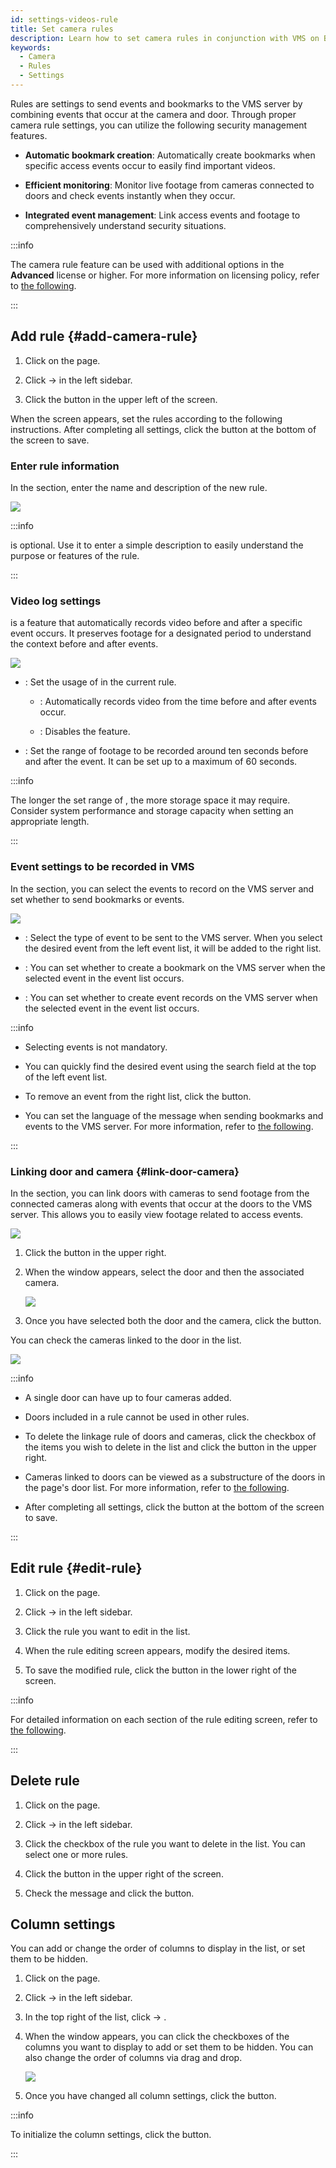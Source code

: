 ```yaml
---
id: settings-videos-rule
title: Set camera rules
description: Learn how to set camera rules in conjunction with VMS on BioStar X.
keywords:
  - Camera
  - Rules
  - Settings
---
```


Rules are settings to send events and bookmarks to the VMS server by combining events that occur at the camera and door. Through proper camera rule settings, you can utilize the following security management features.

* **Automatic bookmark creation**: Automatically create bookmarks when specific access events occur to easily find important videos.

* **Efficient monitoring**: Monitor live footage from cameras connected to doors and check events instantly when they occur.

* **Integrated event management**: Link access events and footage to comprehensively understand security situations.

:::info

The camera rule feature can be used with additional options in the **Advanced** license or higher. For more information on licensing policy, refer to [the following](licensing#features-add-ons).

:::

## Add rule {#add-camera-rule}

1. Click <Cmd sid='shell.header.setting' /> on the <Cmd sid='shell.header.launcher' /> page.

2. Click <Cmd sid='setting.menu.video.root' /> → <Cmd sid='setting.menu.video.video' /> in the left sidebar.

3. Click the <Cmd sid='video.addRule.button' product='2' /> button in the upper left of the screen.

When the <Cmd sid='video.rule.addRule.title' product='2' /> screen appears, set the rules according to the following instructions. After completing all settings, click the <Cmd sid='button.apply' product='2' /> button at the bottom of the screen to save.

### Enter rule information

In the <Cmd sid='video.rule.detail.information.title' product='2' /> section, enter the name and description of the new rule.

<Image src='/img/biostarx-settings-video-add-rule-info.png' />

:::info

<Cmd sid='video.rule.detail.description' product='2' /> is optional. Use it to enter a simple description to easily understand the purpose or features of the rule.

:::

### Video log settings

<Cmd sid='video.addRule.label.videoLog' product='2' /> is a feature that automatically records video before and after a specific event occurs. It preserves footage for a designated period to understand the context before and after events.

<Image src='/img/biostarx-settings-video-add-rule-video-log.png' />

* <Cmd sid='video.addRule.label.videoLog' product='2' />: Set the usage of <Cmd sid='video.addRule.label.videoLog' product='2' className='normal' /> in the current rule.

  * <Cmd sid='video.addRule.label.enabled' product='2' />: Automatically records video from the time before and after events occur.

  * <Cmd sid='video.addRule.label.disabled' product='2' />: Disables the <Cmd sid='video.addRule.label.videoLog' product='2' className='normal' /> feature.

* <Cmd sid='video.addRule.label.videoLogLength' product='2' />: Set the range of footage to be recorded around ten seconds before and after the event. It can be set up to a maximum of 60 seconds.

:::info

The longer the set range of <Cmd sid='video.addRule.label.videoLogLength' product='2' />, the more storage space it may require. Consider system performance and storage capacity when setting an appropriate length.

:::

### Event settings to be recorded in VMS

In the <Cmd sid='video.rule.detail.event.title' product='2' /> section, you can select the events to record on the VMS server and set whether to send bookmarks or events.

<Image src='/img/biostarx-settings-video-add-rule-event.png' />

* <Cmd sid='video.rule.detail.event.itemName' product='2' />: Select the type of event to be sent to the VMS server. When you select the desired event from the left event list, it will be added to the right list.

* <Cmd sid='video.rule.detail.vmsBookmark.itemName' product='2' />: You can set whether to create a bookmark on the VMS server when the selected event in the event list occurs.

* <Cmd sid='video.rule.detail.vmsEvent.itemName' product='2' />: You can set whether to create event records on the VMS server when the selected event in the event list occurs.

:::info

* Selecting events is not mandatory.

* You can quickly find the desired event using the search field at the top of the left event list.

* To remove an event from the right list, click the <IcTrash2 /> button.

* You can set the language of the message when sending bookmarks and events to the VMS server. For more information, refer to [the following](settings-video-integration#vms-event-bookmark).

::: 

### Linking door and camera {#link-door-camera}

In the <Cmd sid='video.rule.detail.doorCameraLinkage.title' product='2' /> section, you can link doors with cameras to send footage from the connected cameras along with events that occur at the doors to the VMS server. This allows you to easily view footage related to access events.

<Image src='/img/biostarx-settings-video-add-rule-connect-door.png' />

1. Click the <Cmd sid='button.addplus' product='2' /> button in the upper right.

2. When the <Cmd sid='video.rule.detail.doorCameraLinkage.popup.title' product='2' /> window appears, select the door and then the associated camera.

   <Image src='/img/biostarx-settings-video-add-rule-connect-door-add.png' />

3. Once you have selected both the door and the camera, click the <Cmd sid='button.add' product='2' /> button.

You can check the cameras linked to the door in the list.

<Image src='/img/biostarx-settings-video-add-rule-connect-door-complete.png' />

:::info

* A single door can have up to four cameras added.

* Doors included in a rule cannot be used in other rules.

* To delete the linkage rule of doors and cameras, click the checkbox of the items you wish to delete in the list and click the <IcTrash2 /> <Cmd sid='button.delete' product='2' /> button in the upper right.

* Cameras linked to doors can be viewed as a substructure of the doors in the <Cmd sid='shell.header.arena' /> page's door list. For more information, refer to [the following](check-door-status#door-tree-structure).

* After completing all settings, click the <Cmd sid='button.apply' product='2' /> button at the bottom of the screen to save.

:::

## Edit rule {#edit-rule}

1. Click <Cmd sid='shell.header.setting' /> on the <Cmd sid='shell.header.launcher' /> page.

2. Click <Cmd sid='setting.menu.video.root' /> → <Cmd sid='setting.menu.video.video' /> in the left sidebar.

3. Click the rule you want to edit in the <Cmd sid='video.header.all.rules' product='2' /> list.

4. When the rule editing screen appears, modify the desired items.

5. To save the modified rule, click the <Cmd sid='button.apply' product='2' /> button in the lower right of the screen.

:::info

For detailed information on each section of the rule editing screen, refer to [the following](#add-camera-rule).

:::

## Delete rule

1. Click <Cmd sid='shell.header.setting' /> on the <Cmd sid='shell.header.launcher' /> page.

2. Click <Cmd sid='setting.menu.video.root' /> → <Cmd sid='setting.menu.video.video' /> in the left sidebar.

3. Click the checkbox of the rule you want to delete in the <Cmd sid='video.header.all.rules' product='2' /> list. You can select one or more rules.

4. Click the <IcTrash2 /> <Cmd sid='video.rule.delete' product='2' /> button in the upper right of the screen.

5. Check the message and click the <Cmd sid='button.yes' product='2' /> button.

## Column settings

You can add or change the order of columns to display in the list, or set them to be hidden.

1. Click <Cmd sid='shell.header.setting' /> on the <Cmd sid='shell.header.launcher' /> page.

2. Click <Cmd sid='setting.menu.video.root' /> → <Cmd sid='setting.menu.video.video' /> in the left sidebar.

3. In the top right of the <Cmd sid='video.header.all.rules' product='2' /> list, click <IcMoreW /> → <Cmd sid='columnSetting.dialog.header' product='2' />.

4. When the <Cmd sid='columnSetting.dialog.header' product='2' /> window appears, you can click the checkboxes of the columns you want to display to add or set them to be hidden. You can also change the order of columns via drag and drop.

   <Image src='/img/biostarx-settings-video-column-layout.png' />

5. Once you have changed all column settings, click the <Cmd sid='button.ok' product='2' /> button.

:::info

To initialize the column settings, click the <Cmd sid='columnSetting.button.defaultColumn' product='2' /> button.

:::
